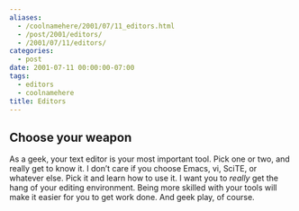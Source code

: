 ```yaml
---
aliases:
  - /coolnamehere/2001/07/11_editors.html
  - /post/2001/editors/
  - /2001/07/11/editors/
categories:
  - post
date: 2001-07-11 00:00:00-07:00
tags:
  - editors
  - coolnamehere
title: Editors
---
```


## Choose your weapon

As a geek, your text editor is your most important tool. Pick one or
two, and really get to know it. I don’t care if you choose Emacs, vi,
SciTE, or whatever else. Pick it and learn how to use it. I want you to
*really* get the hang of your editing environment. Being more skilled
with your tools will make it easier for you to get work done. And geek
play, of course.
